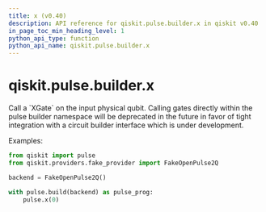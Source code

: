 ```yaml
---
title: x (v0.40)
description: API reference for qiskit.pulse.builder.x in qiskit v0.40
in_page_toc_min_heading_level: 1
python_api_type: function
python_api_name: qiskit.pulse.builder.x
---
```


<span id="qiskit-pulse-builder-x" />

# qiskit.pulse.builder.x

<Function id="qiskit.pulse.builder.x" isDedicatedPage={true} github="https://github.com/qiskit/qiskit/tree/stable/0.23/qiskit/pulse/builder.py" signature="x(qubit)">
  Call a `XGate` on the input physical qubit.

  <Admonition title="Note" type="note">
    Calling gates directly within the pulse builder namespace will be deprecated in the future in favor of tight integration with a circuit builder interface which is under development.
  </Admonition>

  Examples:

  ```python
  from qiskit import pulse
  from qiskit.providers.fake_provider import FakeOpenPulse2Q

  backend = FakeOpenPulse2Q()

  with pulse.build(backend) as pulse_prog:
      pulse.x(0)
  ```
</Function>

